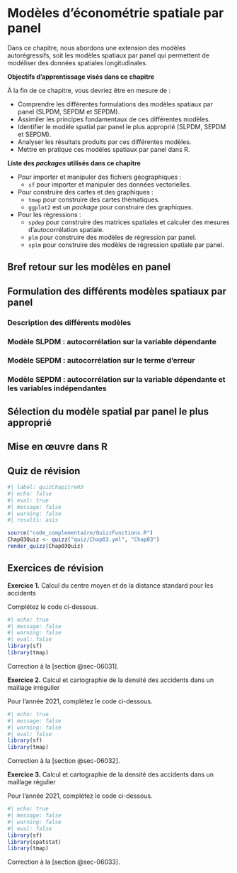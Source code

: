 # Modèles d'économétrie spatiale par panel {#sec-chap03}

Dans ce chapitre, nous abordons une extension des modèles autorégressifs, soit les modèles spatiaux par panel qui permettent de modéliser des données spatiales longitudinales.


::: bloc_objectif
::: bloc_objectif-header
::: bloc_objectif-icon
:::
**Objectifs d'apprentissage visés dans ce chapitre**
:::
::: bloc_objectif-body
À la fin de ce chapitre, vous devriez être en mesure de : 

-   Comprendre les différentes formulations des modèles spatiaux par panel (SLPDM, SEPDM et SEPDM).
-   Assimiler les principes fondamentaux de ces différentes modèles.
-   Identifier le modèle spatial par panel le plus approprié (SLPDM, SEPDM et SEPDM).
-   Analyser les résultats produits par ces différentes modèles.
-   Mettre en pratique ces modèles spatiaux par panel dans R.
:::
:::


::: bloc_package
::: bloc_package-header
::: bloc_package-icon
:::

**Liste des *packages* utilisés dans ce chapitre**
:::

::: bloc_package-body
-   Pour importer et manipuler des fichiers géographiques :
    -   `sf` pour importer et manipuler des données vectorielles.
-   Pour construire des cartes et des graphiques :
    -   `tmap` pour construire des cartes thématiques.
    -   `ggplot2` est un *package* pour construire des graphiques.
-   Pour les régressions :
    -   `spdep` pour construire des matrices spatiales et calculer des mesures d’autocorrélation spatiale.
    -   `plm` pour construire des modèles de régression par panel.
    -   `splm` pour construire des modèles de régression spatiale par panel.
:::
:::

##	Bref retour sur les modèles en panel {#sec-031}

##	Formulation des différents modèles spatiaux par panel {#sec-032}

### Description des différents modèles {#sec-0321}

### Modèle SLPDM : autocorrélation sur la variable dépendante {#sec-0322}
### Modèle SEPDM : autocorrélation sur le terme d’erreur {#sec-0323}
### Modèle SEPDM : autocorrélation sur la variable dépendante et les variables indépendantes  {#sec-0324}

## Sélection du modèle spatial par panel le plus approprié {#sec-033}

##	Mise en œuvre dans R {#sec-034}

## Quiz de révision {#sec-035}

```r
#| label: quizChapitre03
#| echo: false 
#| eval: true 
#| message: false 
#| warning: false 
#| results: asis

source("code_complementaire/QuizzFunctions.R")
Chap03Quiz <- quizz("quiz/Chap03.yml", "Chap03")
render_quizz(Chap03Quiz)
```

## Exercices de révision {#sec-036}

::: bloc_exercice
::: bloc_exercice-header
::: bloc_exercice-icon
:::

**Exercice 1.** Calcul du centre moyen et de la distance standard pour les accidents
:::

::: bloc_exercice-body
Complétez le code ci-dessous.

```r
#| echo: true 
#| message: false 
#| warning: false 
#| eval: false
library(sf)
library(tmap)
```

Correction à la [section @sec-06031].
:::
:::

::: bloc_exercice
::: bloc_exercice-header
::: bloc_exercice-icon
:::

**Exercice 2.** Calcul et cartographie de la densité des accidents dans un maillage irrégulier
:::

::: bloc_exercice-body
Pour l'année 2021, complétez le code ci-dessous.

```r
#| echo: true 
#| message: false 
#| warning: false 
#| eval: false
library(sf)
library(tmap)
```

Correction à la [section @sec-06032].
:::
:::

::: bloc_exercice
::: bloc_exercice-header
::: bloc_exercice-icon
:::

**Exercice 3.** Calcul et cartographie de la densité des accidents dans un maillage régulier
:::

::: bloc_exercice-body
Pour l'année 2021, complétez le code ci-dessous.

```r
#| echo: true 
#| message: false 
#| warning: false 
#| eval: false
library(sf)
library(spatstat)
library(tmap)
```

Correction à la [section @sec-06033].
:::
:::
